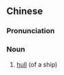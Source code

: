 {{also|船体}}
==Chinese==
{{zh-forms|s=船体}}

===Pronunciation===
{{zh-pron
|m=chuántǐ
|c=syun4 tai2
|mn=chûn-thé
|cat=n
}}

===Noun===
{{zh-noun}}

# [[hull]] (of a ship)
